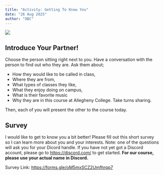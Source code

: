 ```yaml
---
title: "Activity: Getting To Know You"
date: "26 Aug 2025"
author: "OBC"
---
```



![](../graphics/talking400x400.png)

## Introduce Your Partner!

Choose the person sitting right next to you. Have a conversation with the person to find out who they are. Ask them about;

+ How they would like to be called in class,
+ Where they are from, 
+ What types of classes they like,
+ What they enjoy doing on campus,
+ What is their favorite music
+ Why they are in this course at Allegheny College. Take turns sharing.


Then, each of you will present the other to the course today.

## Survey

I would like to get to know you a bit better! Please fill out this short survey so I can learn more about you and your interests. Note: one of the questions will ask you for your Dicord handle. If you have not yet got a Discord account, please go to [https://discord.com/](https://discord.com/) to get started. **For our course, please use your actual name in Discord.**

Survey Link: [https://forms.gle/oM5mxSCZ2Umfhrqp7](https://forms.gle/oM5mxSCZ2Umfhrqp7)